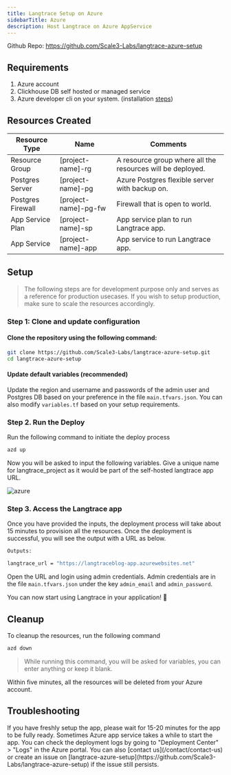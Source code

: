 ```yaml
---
title: Langtrace Setup on Azure
sidebarTitle: Azure
description: Host Langtrace on Azure AppService
---
```


Github Repo: https://github.com/Scale3-Labs/langtrace-azure-setup

## Requirements

1. Azure account
2. Clickhouse DB self hosted or managed service
3. Azure developer cli on your system. (installation [steps](https://learn.microsoft.com/en-us/azure/developer/azure-developer-cli/install-azd))

## Resources Created

| Resource Type     | Name                 | Comments                                                   |
| ----------------- | -------------------- | ---------------------------------------------------------- |
| Resource Group    | [project-name]-rg    | A resource group where all the resources will be deployed. |
| Postgres Server   | [project-name]-pg    | Azure Postgres flexible server with backup on.             |
| Postgres Firewall | [project-name]-pg-fw | Firewall that is open to world.                            |
| App Service Plan  | [project-name]-sp    | App service plan to run Langtrace app.                     |
| App Service       | [project-name]-app   | App service to run Langtrace app.                          |

## Setup

> The following steps are for development purpose only and serves as a reference for production usecases. If you wish to setup production, make sure to scale the resources accordingly.

### Step 1: Clone and update configuration

#### Clone the repository using the following command:

```bash
git clone https://github.com/Scale3-Labs/langtrace-azure-setup.git
cd langtrace-azure-setup
```

#### Update default variables (recommended)

Update the region and username and passwords of the admin user and Postgres DB based on your preference in the file `main.tfvars.json`.
You can also modify `variables.tf` based on your setup requirements.

### Step 2. Run the Deploy

Run the following command to initiate the deploy process

```bash
azd up
```

Now you will be asked to input the following variables. Give a unique name for langtrace_project as it would be part of the self-hosted langtrace app URL.

![azure](/images/hosting-azure-inputs.png)

### Step 3. Access the Langtrace app

Once you have provided the inputs, the deployment process will take about 15 minutes to provision all the resources. Once the deployment is successful, you will see the output with a URL as below.

```bash
Outputs:

langtrace_url = "https://langtraceblog-app.azurewebsites.net"
```

Open the URL and login using admin credentials. Admin credentials are in the file `main.tfvars.json` under the key `admin_email` and `admin_password`.

You can now start using Langtrace in your application! 🎉

## Cleanup

To cleanup the resources, run the following command

```bash
azd down
```

> While running this command, you will be asked for variables, you can enter anything or keep it blank.

Within five minutes, all the resources will be deleted from your Azure account.

## Troubleshooting

<AccordionGroup>
 <Accordion title="Login page does not load">
    If you have freshly setup the app, please wait for 15-20 minutes for the app to be fully ready. Sometimes Azure app service takes a while to start the app. You can check the deployment logs by going to "Deployment Center" > "Logs" in the Azure portal.
    You can also [contact us](/contact/contact-us) or create an issue on [langtrace-azure-setup](https://github.com/Scale3-Labs/langtrace-azure-setup) if the issue still persists.

  </Accordion>
</AccordionGroup>
